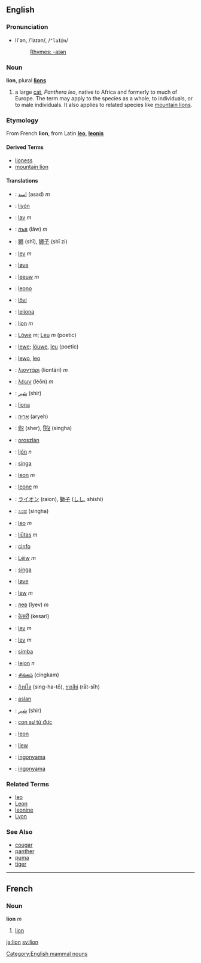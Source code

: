 ==English==
===Pronunciation===
*lī'ən, /ˈlaɪən/, /<tt>"laI@n</tt>/
*:[[Rhymes:English:-aɪən|Rhymes: -aɪən]]

=== Noun ===
'''lion''', plural '''[[lions]]'''

# a large [[cat]], ''Panthera leo'', native to Africa and formerly to much of Europe.  The term may apply to the species as a whole, to individuals, or to male individuals.  It also applies to related species like [[mountain lion]]s.

===Etymology===
From French '''lion''', from Latin '''[[leo]]''', '''[[leonis]]'''

==== Derived Terms ====
*[[lioness]]
*[[mountain lion]]

==== Translations ====
*{{ar}}: [[اسد]] (asad) ''m''
*{{bns}}: [[liyón]]
*{{bs}}: [[lav]] ''m''
*{{bg}}: [[лъв]] (lâw) ''m''
*{{zh}}: [[狮]] (shī), [[狮子]] (shī zi)
*{{cz}}: [[lev]] ''m''
*{{da}}: [[løve]]
*{{nl}}: [[leeuw]] ''m''
*{{eo}}: [[leono]]
*{{et}}: [[lõvi]]
*{{fi}}: [[leijona]]
*{{fr}}: [[lion#French|lion]] ''m''
*{{de}}: [[Löwe]] ''m''; [[Leu]] ''m'' (poetic)
*{{gmh}}: [[lewe]]; [[löuwe]], [[leu]] (poetic)
*{{goh}}: [[lewo]], [[leo]]
*{{el}}: [[λιοντάρι]] (liontári) ''m''
*{{grc}}: [[λέων]] (léōn) ''m''
*{{fa}}: [[شير]] (shir)
*{{haw}}: [[liona]]
*{{he}}: [[אריה]] (aryeh)
*{{hi}}: [[शेर]] (sher), [[सिंह]] (singha)
*{{hu}}: [[oroszlán]]
*{{is}}: [[ljón]] ''n''
*{{id}}: [[singa]]
*{{ga}}: [[leon]] ''m''
*{{it}}: [[leone]] ''m''
*{{ja}}: [[ライオン]] (raion), [[獅子]] ([[しし]], shishi)
*{{kn}}: [[ಸಿಂಹ]] (singha)
*{{la}}: [[leo]] ''m''
*{{lt}}: [[liūtas]] ''m''
*{{jbo}}: [[cinfo]]
*{{lb}}: [[Léiw]] ''m''
*{{ms}}: [[singa]]
*{{no}}: [[løve]]
*{{pl}}: [[lew]] ''m''
*{{ru}}: [[лев]] (lyev) ''m''
*{{sa}}: [[केसरी]] (kesarī)
*{{sk}}: [[lev#Slovak|lev]] ''m''
*{{sl}}: [[lev]] ''m''
*{{sw}}: [[simba]]
*{{sv}}: [[lejon]] ''n''
*{{ta}}: [[சிங்கம்]] (cingkam)
*{{th}}: [[สิงหํโต]] (sing-ha-tō), [[ราชสีห์]] (rāt-sīh)
*{{tr}}: [[aslan]]
*{{ur}}: [[شير]] (shir)
*{{vi}}: [[con sư tử đực]]
*{{vo}}: [[leon]]
*{{cy}}: [[llew]]
*{{xh}}: [[ingonyama]]
*{{zu}}: [[ingonyama]]

===Related Terms===
*[[leo]]
*[[Leon]]
*[[leonine]]
*[[Lyon]]

===See Also===
*[[cougar]]
*[[panther]]
*[[puma]]
*[[tiger]]


----

==French==
===Noun===
'''lion''' ''m''

#[[lion#English|lion]]

[[Category:English mammal nouns]]
[[ja:lion]]
[[sv:lion]]